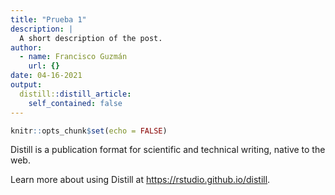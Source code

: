 ```yaml
---
title: "Prueba 1"
description: |
  A short description of the post.
author:
  - name: Francisco Guzmán
    url: {}
date: 04-16-2021
output:
  distill::distill_article:
    self_contained: false
---
```



```r
knitr::opts_chunk$set(echo = FALSE)
```

Distill is a publication format for scientific and technical writing, native to the web.

Learn more about using Distill at <https://rstudio.github.io/distill>.


